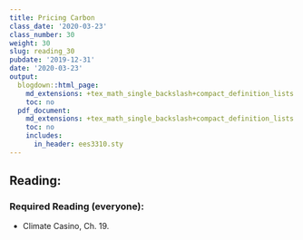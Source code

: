 ```yaml
---
title: Pricing Carbon
class_date: '2020-03-23'
class_number: 30
weight: 30
slug: reading_30
pubdate: '2019-12-31'
date: '2020-03-23'
output:
  blogdown::html_page:
    md_extensions: +tex_math_single_backslash+compact_definition_lists
    toc: no
  pdf_document:
    md_extensions: +tex_math_single_backslash+compact_definition_lists
    toc: no
    includes:
      in_header: ees3310.sty
---
```

## Reading:

### Required Reading (everyone):

* Climate Casino, Ch. 19.

